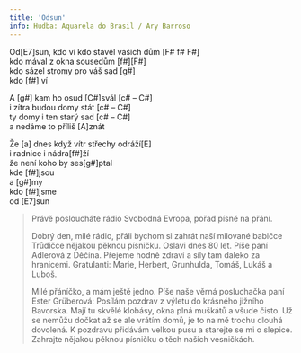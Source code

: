 ```yaml
---
title: 'Odsun'
info: Hudba: Aquarela do Brasil / Ary Barroso
---
```


Od[E7]sun\, kdo ví kdo stavěl vašich dům [F# f# F#]\
kdo mával z okna sousedům [f#][F#]\
kdo sázel stromy pro váš sad [g#]\
kdo [f#] ví

A [g#] kam ho osud [C#]svál [c# – C#]\
i zítra budou domy stát [c# – C#]\
ty domy i ten starý sad [c# – C#]\
a nedáme to příliš [A]znát

Že [a] dnes
když vítr střechy odráží[E]\
i radnice i nádra[f#]ží\
že není koho by ses[g#]ptal\
kde [f#]jsou\
a [g#]my\
kdo [f#]jsme\
od [E7]sun

> Právě posloucháte rádio Svobodná Evropa, pořad písně na přání.
>
> Dobrý den, milé rádio, přáli bychom si zahrát naší milované babičce Trůdičce nějakou pěknou písničku. Oslavi dnes 80 let. Píše paní Adlerová z Děčína. Přejeme hodně zdraví a síly tam daleko za hranicemi. Gratulanti: Marie, Herbert, Grunhulda, Tomáš, Lukáš a Luboš.
>
> Milé přáníčko, a mám ještě jedno. Píše naše věrná posluchačka paní Ester Grüberová: Posílám pozdrav z výletu do krásného jižního Bavorska. Mají tu skvělé klobásy, okna plná muškátů a všude čisto. Už se nemůžu dočkat až se ale vrátím domů, je to na mě trochu dlouhá dovolená. K pozdravu přidávám velkou pusu a starejte se mi o slepice. Zahrajte nějakou pěknou písničku o těch našich vesničkách.

